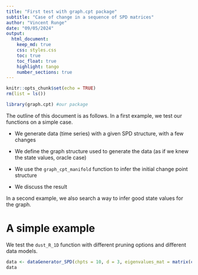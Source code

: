```yaml
---
title: "First test with graph.cpt package"
subtitle: "Case of change in a sequence of SPD matrices"
author: "Vincent Runge"
date: "09/05/2024"
output:
  html_document:
    keep_md: true
    css: styles.css
    toc: true
    toc_float: true
    highlight: tango
    number_sections: true
---
```



```r
knitr::opts_chunk$set(echo = TRUE)
rm(list = ls())
```

```r
library(graph.cpt) #our package
```

The outline of this document is as follows. In a first example, we test our functions on a simple case. 

- We generate data (time series) with a given SPD structure, with a few changes

- We define the graph structure used to generate the data (as if we knew the state values, oracle case)

- We use the `graph_cpt_manifold` function to infer the initial change point structure

- We discuss the result

In a second example, we also search a way to infer good state values for the graph. 

# A simple example

We test the `dust_R_1D` function with different pruning options and different data models.

```r
data <- dataGenerator_SPD(chpts = 10, d = 3, eigenvalues_mat = matrix(c(1,2,3),3,1))
data
```

